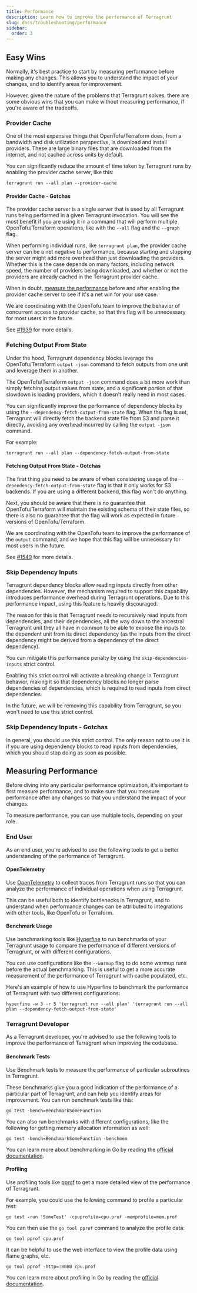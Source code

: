 ```yaml
---
title: Performance
description: Learn how to improve the performance of Terragrunt
slug: docs/troubleshooting/performance
sidebar:
  order: 3
---
```


## Easy Wins

Normally, it's best practice to start by measuring performance before making any changes. This allows you to understand the impact of your changes, and to identify areas for improvement.

However, given the nature of the problems that Terragrunt solves, there are some obvious wins that you can make without measuring performance, if you're aware of the tradeoffs.

### Provider Cache

One of the most expensive things that OpenTofu/Terraform does, from a bandwidth and disk utilization perspective, is download and install providers. These are large binary files that are downloaded from the internet, and not cached across units by default.

You can significantly reduce the amount of time taken by Terragrunt runs by enabling the provider cache server, like this:

```shell
terragrunt run --all plan --provider-cache
```

#### Provider Cache - Gotchas

The provider cache server is a single server that is used by all Terragrunt runs being performed in a given Terragrunt invocation. You will see the most benefit if you are using it in a command that will perform multiple OpenTofu/Terraform operations, like with the `--all` flag and the `--graph` flag.

When performing individual runs, like `terragrunt plan`, the provider cache server can be a net negative to performance, because starting and stopping the server might add more overhead than just downloading the providers. Whether this is the case depends on many factors, including network speed, the number of providers being downloaded, and whether or not the providers are already cached in the Terragrunt provider cache.

When in doubt, [measure the performance](#measuring-performance) before and after enabling the provider cache server to see if it's a net win for your use case.

We are coordinating with the OpenTofu team to improve the behavior of concurrent access to provider cache, so that this flag will be unnecessary for most users in the future.

See [#1939](https://github.com/opentofu/opentofu/issues/1483) for more details.

### Fetching Output From State

Under the hood, Terragrunt dependency blocks leverage the OpenTofu/Terraform `output -json` command to fetch outputs from one unit and leverage them in another.

The OpenTofu/Terraform `output -json` command does a bit more work than simply fetching output values from state, and a significant portion of that slowdown is loading providers, which it doesn't really need in most cases.

You can significantly improve the performance of dependency blocks by using the `--dependency-fetch-output-from-state` flag. When the flag is set, Terragrunt will directly fetch the backend state file from S3 and parse it directly, avoiding any overhead incurred by calling the `output -json` command.

For example:

```shell
terragrunt run --all plan --dependency-fetch-output-from-state
```

#### Fetching Output From State - Gotchas

The first thing you need to be aware of when considering usage of the `--dependency-fetch-output-from-state` flag is that it only works for S3 backends. If you are using a different backend, this flag won't do anything.

Next, you should be aware that there is no guarantee that OpenTofu/Terraform will maintain the existing schema of their state files, so there is also no guarantee that the flag will work as expected in future versions of OpenTofu/Terraform.

We are coordinating with the OpenTofu team to improve the performance of the `output` command, and we hope that this flag will be unnecessary for most users in the future.

See [#1549](https://github.com/opentofu/opentofu/issues/1549) for more details.

### Skip Dependency Inputs

Terragrunt dependency blocks allow reading inputs directly from other dependencies. However, the mechanism required to support this capability introduces performance overhead during Terragrunt operations. Due to this performance impact, using this feature is heavily discouraged.

The reason for this is that Terragrunt needs to recursively read inputs from dependencies, and their dependencies, all the way down to the ancestral Terragrunt unit they all have in common to be able to expose the inputs to the dependent unit from its direct dependency (as the inputs from the direct dependency might be derived from a dependency of the direct dependency).

You can mitigate this performance penalty by using the `skip-dependencies-inputs` strict control.

Enabling this strict control will activate a breaking change in Terragrunt behavior, making it so that dependency blocks no longer parse dependencies of dependencies, which is required to read inputs from direct dependencies.

In the future, we will be removing this capability from Terragrunt, so you won't need to use this strict control.

### Skip Dependency Inputs - Gotchas

In general, you should use this strict control. The only reason not to use it is if you are using dependency blocks to read inputs from dependencies, which you should stop doing as soon as possible.

## Measuring Performance

Before diving into any particular performance optimization, it's important to first measure performance, and to make sure that you measure performance after any changes so that you understand the impact of your changes.

To measure performance, you can use multiple tools, depending on your role.

### End User

As an end user, you're advised to use the following tools to get a better understanding of the performance of Terragrunt.

#### OpenTelemetry

Use [OpenTelemetry](/docs/troubleshooting/open-telemetry) to collect traces from Terragrunt runs so that you can analyze the performance of individual operations when using Terragrunt.

This can be useful both to identify bottlenecks in Terragrunt, and to understand when performance changes can be attributed to integrations with other tools, like OpenTofu or Terraform.

#### Benchmark Usage

Use benchmarking tools like [Hyperfine](https://github.com/sharkdp/hyperfine) to run benchmarks of your Terragrunt usage to compare the performance of different versions of Terragrunt, or with different configurations.

You can use configurations like the `--warmup` flag to do some warmup runs before the actual benchmarking. This is useful to get a more accurate measurement of the performance of Terragrunt with cache populated, etc.

Here's an example of how to use Hyperfine to benchmark the performance of Terragrunt with two different configurations:

```shell
hyperfine -w 3 -r 5 'terragrunt run --all plan' 'terragrunt run --all plan --dependency-fetch-output-from-state'
```

### Terragrunt Developer

As a Terragrunt developer, you're advised to use the following tools to improve the performance of Terragrunt when improving the codebase.

#### Benchmark Tests

Use Benchmark tests to measure the performance of particular subroutines in Terragrunt.

These benchmarks give you a good indication of the performance of a particular part of Terragrunt, and can help you identify areas for improvement. You can run benchmark tests like this:

```shell
go test -bench=BenchmarkSomeFunction
```

You can also run benchmarks with different configurations, like the following for getting memory allocation information as well:

```shell
go test -bench=BenchmarkSomeFunction -benchmem
```

You can learn more about benchmarking in Go by reading the [official documentation](https://pkg.go.dev/testing#hdr-Benchmarks).

#### Profiling

Use profiling tools like [pprof](https://github.com/google/pprof) to get a more detailed view of the performance of Terragrunt.

For example, you could use the following command to profile a particular test:

```shell
go test -run 'SomeTest' -cpuprofile=cpu.prof -memprofile=mem.prof
```

You can then use the `go tool pprof` command to analyze the profile data:

```shell
go tool pprof cpu.prof
```

It can be helpful to use the web interface to view the profile data using flame graphs, etc.

```shell
go tool pprof -http=:8080 cpu.prof
```

You can learn more about profiling in Go by reading the [official documentation](https://pkg.go.dev/cmd/pprof).
